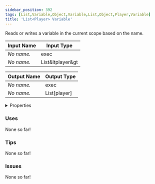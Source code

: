 ```yaml
---
sidebar_position: 392
tags: [List,Variable,Object,Variable,List,Object,Player,Variable]
title: 'List<Player> Variable'
---
```


Reads or writes a variable in the current scope based on the name.




<EsbSvg />

| Input Name | Input Type |
|-----------|-----------|
| *No name.* | exec |
| *No name.* | List&ltplayer&gt |

| Output Name | Output Type |
|-----------|-----------|
| *No name.* | exec |
| *No name.* | List[player] |


<details>
  <summary>Properties</summary>
  <div>
    <div>
    <table>
      <thead>
        <tr>
          <th>Is beta required?</th>
          <th>❌</th>
        </tr>
        <tr>
          <th>Is this chip a trolling risk?</th>
          <th>❌</th>
        </tr>
        <tr>
          <th>Is this chip a role assignment risk?</th>
          <th>❌</th>
        </tr>
        <tr>
          <th>Chip UUID</th>
          <th>32837e14-12de-465f-89dc-ceddb64cdd6c</th>
        </tr>
      </thead>
    </table>
    </div>
  </div>
</details>

### Uses

None so far!

### Tips

None so far!

### Issues

None so far!